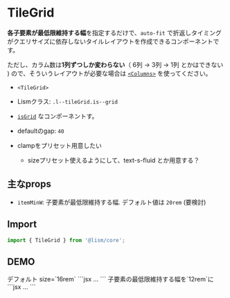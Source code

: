 
# TileGrid

**各子要素が最低限維持する幅**を指定するだけで、`auto-fit` で折返しタイミングがクエリサイズに依存しないタイルレイアウトを作成できるコンポーネントです。


ただし、カラム数は**1列ずつしか変わらない**（ 6列 → 3列 → 1列 とかはできない ) ので、そういうレイアウトが必要な場合は [`<Columns>`](/docs/modules/columns) を使ってください。

- `<TileGrid>`
- Lismクラス: `.l--tileGrid.is--grid`
- [`isGrid`](/docs/layout-system/is-grid) なコンポーネントす。
- defaultのgap: `40`

- clampをプリセット用意したい
	- sizeプリセット使えるようにして、text-s-fluid とか用意する？


## 主なprops
- `itemMinW`: 子要素が最低限維持する幅. デフォルト値は `20rem` (要検討)


## Import

```js
import { TileGrid } from '@lism/core';
```

## DEMO

<Demo className="has--box-guide">
	<Demo.Title>
		デフォルト size=`16rem`
	</Demo.Title>
	<Demo.Preview resize p={20}>
		<TileGrid className='has:itemGuide'>
			<DammyText />
			<DammyText />
			<DammyText />
			<DammyText />
			<DammyText />
			<DammyText />
			<DammyText />
			<DammyText />
		</TileGrid>
	</Demo.Preview>
	<Demo.Code>
		```jsx
		<TileGrid>
			...
		</TileGrid>
		```
	</Demo.Code>
</Demo>


<Demo className="has--box-guide">
	<Demo.Title>
		子要素の最低限維持する幅を`12rem`に
	</Demo.Title>
	<Demo.Preview resize p={20}>
		<TileGrid itemMinW="12rem" className='has:itemGuide'>
			<DammyText />
			<DammyText />
			<DammyText />
			<DammyText />
			<DammyText />
			<DammyText />
			<DammyText />
			<DammyText />
		</TileGrid>
	</Demo.Preview>
	<Demo.Code>
		```jsx
		<TileGrid itemMinW="12rem">
			...
		</TileGrid>
		```
	</Demo.Code>
</Demo>
